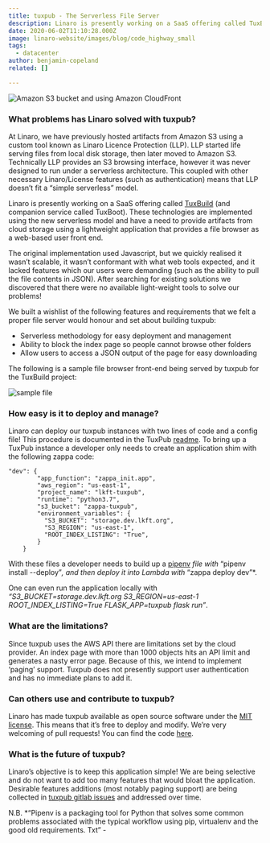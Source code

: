 ```yaml
---
title: tuxpub - The Serverless File Server
description: Linaro is presently working on a SaaS offering called TuxBuild (and companion service called TuxBoot). These technologies are implemented using the new serverless model and have a need to provide artifacts from cloud storage using a lightweight application that provides a file browser as a web-based user front end.
date: 2020-06-02T11:10:28.000Z
image: linaro-website/images/blog/code_highway_small
tags:
  - datacenter
author: benjamin-copeland
related: []

---
```


![Amazon S3 bucket and using Amazon CloudFront](/linaro-website/images/blog/amazon_diagram)

### **What problems has Linaro solved with tuxpub?**

At Linaro, we have previously hosted artifacts from Amazon S3 using a custom tool known as Linaro Licence Protection (LLP). LLP started life serving files from local disk storage, then later moved to Amazon S3. Technically LLP provides an S3 browsing interface, however it was never designed to run under a serverless architecture. This coupled with other necessary Linaro/License features (such as authentication) means that LLP doesn’t fit a “simple serverless” model.

Linaro is presently working on a SaaS offering called [TuxBuild](https://gitlab.com/Linaro/tuxbuild) (and companion service called TuxBoot). These technologies are implemented using the new serverless model and have a need to provide artifacts from cloud storage using a lightweight application that provides a file browser as a web-based user front end.

The original implementation used Javascript, but we quickly realised it wasn’t scalable, it wasn’t conformant with what web tools expected, and it lacked features which our users were demanding (such as the ability to pull the file contents in JSON). After searching for existing solutions we discovered that there were no available light-weight tools to solve our problems!

We built a wishlist of the following features and requirements that we felt a proper file server would honour and set about building tuxpub:

* Serverless methodology for easy deployment and management
* Ability to block the index page so people cannot browse other folders
* Allow users to access a JSON output of the page for easy downloading

The following is a sample file browser front-end being served by tuxpub for the TuxBuild project:

![sample file](/linaro-website/images/blog/tuxpub_lrg)

### **How easy is it to deploy and manage?**

Linaro can deploy our tuxpub instances with two lines of code and a config file! This procedure is documented in the TuxPub [readme](https://gitlab.com/Linaro/tuxpub#run-with-zappa). To bring up a TuxPub instance a developer only needs to create an application shim with the following zappa code:

```
"dev": {
        "app_function": "zappa_init.app",
        "aws_region": "us-east-1",
        "project_name": "lkft-tuxpub",
        "runtime": "python3.7",
        "s3_bucket": "zappa-tuxpub",
        "environment_variables": {
          "S3_BUCKET": "storage.dev.lkft.org",
          "S3_REGION": "us-east-1",
          "ROOT_INDEX_LISTING": "True",
        }
    }
```

With these files a developer needs to build up a [pipenv](https://realpython.com/pipenv-guide/) *file with* “pipenv install --deploy”*, and then deploy it into Lambda with* “zappa deploy dev”\*.

One can even run the application locally with *“S3\_BUCKET=storage.dev.lkft.org S3\_REGION=us-east-1 ROOT\_INDEX\_LISTING=True FLASK\_APP=tuxpub flask run”*.

### **What are the limitations?**

Since tuxpub uses the AWS API there are limitations set by the cloud provider. An index page with more than 1000 objects hits an API limit and generates a nasty error page. Because of this, we intend to implement ‘paging’ support. Tuxpub does not presently support user authentication and has no immediate plans to add it.

### **Can others use and contribute to tuxpub?**

Linaro has made tuxpub available as open source software under the [MIT license](https://gitlab.com/Linaro/tuxpub/-/blob/master/LICENSE). This means that it’s free to deploy and modify. We’re very welcoming of pull requests! You can find the code [here](https://gitlab.com/Linaro/tuxpub).

### **What is the future of tuxpub?**

Linaro’s objective is to keep this application simple! We are being selective and do not want to add too many features that would bloat the application. Desirable features additions (most notably paging support) are being collected in [tuxpub gitlab issues](https://gitlab.com/Linaro/tuxpub/-/issues) and addressed over time.

N.B. \*“Pipenv is a packaging tool for Python that solves some common problems associated with the typical workflow using pip, virtualenv and the good old requirements. Txt” -
